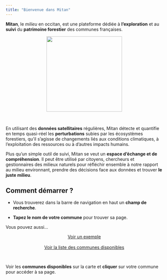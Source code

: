 ```yaml
---
title: "Bienvenue dans Mitan"
---
```


__Mitan__, le _milieu_ en occitan, est une plateforme dédiée à __l'exploration__ et au 
__suivi__ du __patrimoine forestier__ des communes françaises. 

<center><img src="./assets/LogoMitanRect.png" width=242px></img></center>

<br>

En utilisant des __données satellitaires__ régulières, Mitan détecte et quantifie en temps quasi-réel les __perturbations__ subies par les écosystèmes forestiers, qu'il s'agisse de changements liés aux conditions climatiques, à l'exploitation des ressources ou à d'autres
impacts humains.

Plus qu'un simple outil de suivi, Mitan se veut un __espace d'échange et de compréhension__. Il peut être utilisé par citoyens, chercheurs et gestionnaires des milieux naturels pour réfléchir ensemble à notre rapport au milieu environnant, prendre des décisions face aux données et trouver __le juste milieu__.

## Comment démarrer ?

* Vous trouverez dans la barre de navigation en haut un __champ de recherche__. 

* __Tapez le nom de votre commune__ pour trouver sa page.


Vous pouvez aussi...

<center>[Voir un exemple](87153.html){.btn .btn-secondary .btn role="button"}</center>
<br>
<center>[Voir la liste des communes disponibles](communes.html){.btn .btn-secondary .btn role="button"}</center>
<br>

Voir les __communes disponibles__ sur la carte et __cliquer__ sur votre commune pour accéder à sa page. 

<head>
    <meta charset="utf-8">
    <meta name="viewport" content="width=device-width, initial-scale=1.0">
    <title>Leaflet Map</title>
    <link rel="stylesheet" href="https://unpkg.com/leaflet/dist/leaflet.css" />
    <script src="https://unpkg.com/leaflet/dist/leaflet.js"></script>
    <style>
        #map {
            height: 500px;
            width: 100%;
        }
    </style>
</head>


<div id="map"></div>

<script>
var map = L.map('map'); // Initialize map without centering

L.tileLayer(
    "https://{s}.tile.openstreetmap.org/{z}/{x}/{y}.png",
    {
        minZoom: 0,
        maxZoom: 18,
        attribution: "IGN-F/Geoportail",
        tileSize: 256
    }
).addTo(map);

// Load GeoJSON file
fetch("./communes_results/merged_commune.geojson") // Change to actual GeoJSON path
    .then(response => response.json())
    .then(data => {
        var geojsonLayer = L.geoJSON(data, {
            style: {
                color: "#f79873",
                weight: 2,
                fillOpacity: 0.
            },
            onEachFeature: function (feature, layer) {
                var popup = L.popup().setContent(feature.properties.NOM || "Unknown");
                
                // Highlight effect on hover and show text
                layer.on('mouseover', function (e) {
                    layer.setStyle({ weight: 3, fillOpacity: 1 });
                    popup.setLatLng(e.latlng).openOn(map);
                });
                layer.on('mouseout', function () {
                    layer.setStyle({ weight: 2, fillOpacity: 0. });
                    map.closePopup();
                });
                
                // Click event to redirect
                layer.on('click', function () {
                    if (feature.properties && feature.properties.ID) {
                        window.location.href = `./${feature.properties.INSEE_COM}.html`;
                    }
                });
            }
        }).addTo(map);
        
        // Fit map bounds to GeoJSON data
        map.fitBounds(geojsonLayer.getBounds());
    })
    .catch(error => console.error('Error loading GeoJSON:', error));

</script>

</body>
